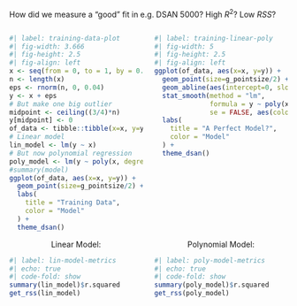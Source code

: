 How did we measure a "good" fit in e.g. DSAN 5000? High $R^2$? Low $RSS$?

:::: {.columns}
::: {.column width="50%"}

```r
#| label: training-data-plot
#| fig-width: 3.666
#| fig-height: 2.5
#| fig-align: left
x <- seq(from = 0, to = 1, by = 0.1)
n <- length(x)
eps <- rnorm(n, 0, 0.04)
y <- x + eps
# But make one big outlier
midpoint <- ceiling((3/4)*n)
y[midpoint] <- 0
of_data <- tibble::tibble(x=x, y=y)
# Linear model
lin_model <- lm(y ~ x)
# But now polynomial regression
poly_model <- lm(y ~ poly(x, degree = 10, raw=TRUE))
#summary(model)
ggplot(of_data, aes(x=x, y=y)) +
  geom_point(size=g_pointsize/2) +
  labs(
    title = "Training Data",
    color = "Model"
  ) +
  theme_dsan()
```

:::
::: {.column width="50%"}

```r
#| label: training-linear-poly
#| fig-width: 5
#| fig-height: 2.5
#| fig-align: left
ggplot(of_data, aes(x=x, y=y)) +
  geom_point(size=g_pointsize/2) +
  geom_abline(aes(intercept=0, slope=1, color="Linear"), linewidth=1, show.legend = FALSE) +
  stat_smooth(method = "lm",
              formula = y ~ poly(x, 10, raw=TRUE),
              se = FALSE, aes(color="Polynomial")) +
  labs(
    title = "A Perfect Model?",
    color = "Model"
  ) +
  theme_dsan()
```

:::
::::

:::: {.columns}
::: {.column width="50%"}

<center>
Linear Model:
</center>

```r
#| label: lin-model-metrics
#| echo: true
#| code-fold: show
summary(lin_model)$r.squared
get_rss(lin_model)
```

:::
::: {.column width="50%"}

<center>
Polynomial Model:
</center>

```r
#| label: poly-model-metrics
#| echo: true
#| code-fold: show
summary(poly_model)$r.squared
get_rss(poly_model)
```
:::

::::